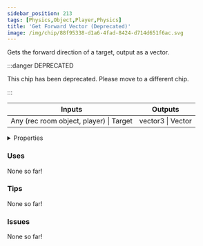```yaml
---
sidebar_position: 213
tags: [Physics,Object,Player,Physics]
title: 'Get Forward Vector (Deprecated)'
image: /img/chip/88f95338-d1a6-4fad-8424-d714d651f6ac.svg
---
```


Gets the forward direction of a target, output as a vector.

:::danger DEPRECATED

This chip has been deprecated. Please move to a different chip.

:::

<IChip uuid="88f95338-d1a6-4fad-8424-d714d651f6ac"/>

<table><thead><tr><th>Inputs</th><th>Outputs</th></tr></thead><tbody><tr><td>Any (rec room object, player) | Target</td><td>vector3 | Vector</td></tr></tbody></table>

<details>
  <summary>Properties</summary>
  <div>
    <div>
    <table>
      <tbody>
        <tr>
          <td>Is beta required?</td>
          <td>No</td>
        </tr>
        <tr>
          <td>Is chip a trolling risk?</td>
          <td>No</td>
        </tr>
        <tr>
          <td>Is chip a role assignment risk?</td>
          <td>No</td>
        </tr>
        <tr>
          <td>Chip UUID</td>
          <td>88f95338-d1a6-4fad-8424-d714d651f6ac</td>
        </tr>
        <tr>
          <td>Room availability</td>
          <td>Available everywhere</td>
        </tr>
      </tbody>
    </table>
    </div>
  </div>
</details>

### Uses

None so far!

### Tips

None so far!

### Issues

None so far!
